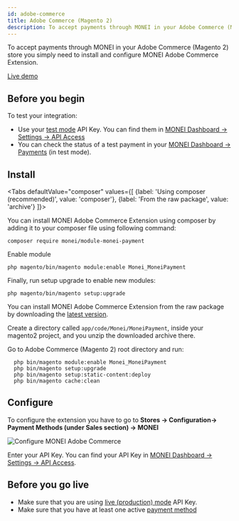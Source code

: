 ```yaml
---
id: adobe-commerce
title: Adobe Commerce (Magento 2)
description: To accept payments through MONEI in your Adobe Commerce (Magento 2) store you simply need to install and configure MONEI Adobe Commerce Extension.
---
```


To accept payments through MONEI in your Adobe Commerce (Magento 2) store you simply need to install and configure MONEI Adobe Commerce Extension.

<a href="https://magento2-demo.monei.com/" target="_blank" className="button button--primary">
  Live demo
</a>

## Before you begin

To test your integration:

- Use your [test mode](testing.md) API Key. You can find them in [MONEI Dashboard → Settings → API Access](https://dashboard.monei.com/settings/api)
- You can check the status of a test payment in your [MONEI Dashboard → Payments](https://dashboard.monei.com/payments) (in test mode).

## Install


<Tabs
  defaultValue="composer"
  values={[
    {label: 'Using composer (recommended)', value: 'composer'},
    {label: 'From the raw package', value: 'archive'}
  ]}>
  <TabItem value="composer">

You can install MONEI Adobe Commerce Extension using composer by adding it to your composer file using following command:

```shell
composer require monei/module-monei-payment
```

Enable module

```shell
php magento/bin/magento module:enable Monei_MoneiPayment
```

Finally, run setup upgrade to enable new modules:

```shell
php magento/bin/magento setup:upgrade
```

  </TabItem>
  <TabItem value="archive">

You can install MONEI Adobe Commerce Extension from the raw package by downloading the [latest version](https://github.com/MONEI/MONEI-AdobeCommerce-Magento2/archive/refs/heads/main.zip).

Create a directory called `app/code/Monei/MoneiPayment`, inside your magento2 project, and you unzip the downloaded archive there.

Go to Adobe Commerce (Magento 2) root directory and run:

```shell
  php bin/magento module:enable Monei_MoneiPayment
  php bin/magento setup:upgrade
  php bin/magento setup:static-content:deploy
  php bin/magento cache:clean
```

  </TabItem>
</Tabs>

## Configure

To configure the extension you have to go to **Stores → Configuration→ Payment Methods (under Sales section) →
MONEI**

![Configure MONEI Adobe Commerce](/img/configure-magento-0.jpg)

Enter your API Key. You can find your API Key in [MONEI Dashboard → Settings → API Access](https://dashboard.monei.com/settings/api).

## Before you go live

- Make sure that you are using [live (production) mode](testing.md) API Key.
- Make sure that you have at least one active [payment method](https://dashboard.monei.com/settings/payment-methods)
